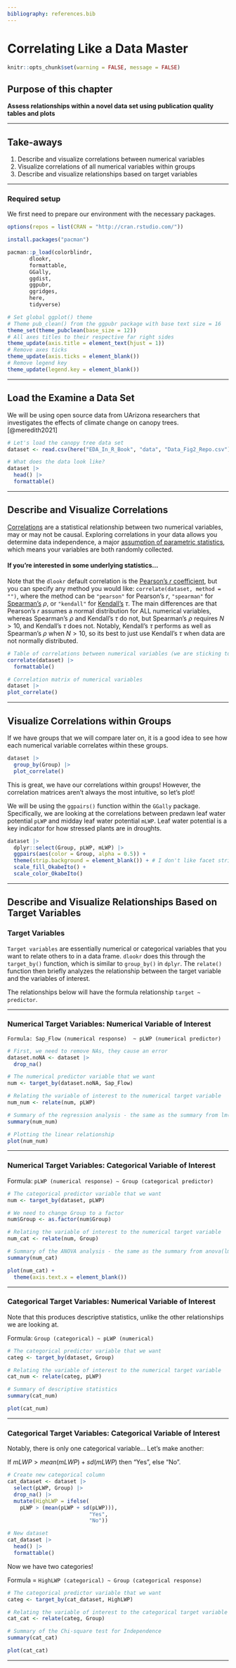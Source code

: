 ```yaml
---
bibliography: references.bib
---
```


# Correlating Like a Data Master {.unnumbered}

```r
knitr::opts_chunk$set(warning = FALSE, message = FALSE) 
```

## Purpose of this chapter

**Assess relationships within a novel data set using publication quality tables and plots**

------------------------------------------------------------------------

## Take-aways

1.  Describe and visualize correlations between numerical variables
2.  Visualize correlations of all numerical variables within groups
3.  Describe and visualize relationships based on target variables

------------------------------------------------------------------------

### Required setup

We first need to prepare our environment with the necessary packages.

```r
options(repos = list(CRAN = "http://cran.rstudio.com/"))

install.packages("pacman")

pacman::p_load(colorblindr,
       dlookr,
       formattable,
       GGally,
       ggdist,
       ggpubr,
       ggridges,
       here,
       tidyverse)

# Set global ggplot() theme
# Theme pub_clean() from the ggpubr package with base text size = 16
theme_set(theme_pubclean(base_size = 12)) 
# All axes titles to their respective far right sides
theme_update(axis.title = element_text(hjust = 1))
# Remove axes ticks
theme_update(axis.ticks = element_blank()) 
# Remove legend key
theme_update(legend.key = element_blank())
```

------------------------------------------------------------------------

## Load the Examine a Data Set

We will be using open source data from UArizona researchers that investigates the effects of climate change on canopy trees. [@meredith2021]

```r
# Let's load the canopy tree data set
dataset <- read.csv(here("EDA_In_R_Book", "data", "Data_Fig2_Repo.csv"))

# What does the data look like?
dataset |>
  head() |>
  formattable()
```

------------------------------------------------------------------------

## Describe and Visualize Correlations

[Correlations](https://en.wikipedia.org/wiki/Correlation) are a statistical relationship between two numerical variables, may or may not be causal. Exploring correlations in your data allows you determine data independence, a major [assumption of parametric statistics](https://www.statology.org/parametric-tests-assumptions/), which means your variables are both randomly collected.

#### If you're interested in some underlying statistics...

Note that the `dlookr` default correlation is the [Pearson's $r$ coefficient](https://en.wikipedia.org/wiki/Pearson_correlation_coefficienthttps://en.wikipedia.org/wiki/Pearson_correlation_coefficient), but you can specify any method you would like: `correlate(dataset, method = "")`, where the method can be `"pearson"` for Pearson's $r$, `"spearman"` for [Spearman's](https://en.wikipedia.org/wiki/Spearman%27s_rank_correlation_coefficient) $\rho$, or `"kendall"` for [Kendall's](https://en.wikipedia.org/wiki/Kendall_rank_correlation_coefficient) $\tau$. The main differences are that Pearson's $r$ assumes a normal distribution for ALL numerical variables, whereas Spearman's $\rho$ and Kendall's $\tau$ do not, but Spearman's $\rho$ requires $N > 10$, and Kendall's $\tau$ does not. Notably, Kendall's $\tau$ performs as well as Spearman's $\rho$ when $N > 10$, so its best to just use Kendall's $\tau$ when data are not normally distributed.

```r
# Table of correlations between numerical variables (we are sticking to the default Pearson's r coefficient)
correlate(dataset) |>
  formattable()
```

```r
# Correlation matrix of numerical variables
dataset |>
plot_correlate()
```

------------------------------------------------------------------------

## Visualize Correlations within Groups

If we have groups that we will compare later on, it is a good idea to see how each numerical variable correlates within these groups.

```r
dataset |>
  group_by(Group) |>
  plot_correlate()
```

This is great, we have our correlations within groups! However, the correlation matrices aren't always the most intuitive, so let's plot!

We will be using the `ggpairs()` function within the `GGally` package. Specifically, we are looking at the correlations between predawn leaf water potential `pLWP` and midday leaf water potential `mLWP`. Leaf water potential is a key indicator for how stressed plants are in droughts.

```r
dataset |> 
  dplyr::select(Group, pLWP, mLWP) |>
  ggpairs(aes(color = Group, alpha = 0.5)) +
  theme(strip.background = element_blank()) + # I don't like facet strip backgrounds...
  scale_fill_OkabeIto() +
  scale_color_OkabeIto()
```

------------------------------------------------------------------------

## Describe and Visualize Relationships Based on Target Variables

### Target Variables

`Target variables` are essentially numerical or categorical variables that you want to relate others to in a data frame. `dlookr` does this through the `target_by()` function, which is similar to `group_by()` in `dplyr`. The `relate()` function then briefly analyzes the relationship between the target variable and the variables of interest.

The relationships below will have the formula relationship `target ~ predictor`.

------------------------------------------------------------------------

### Numerical Target Variables: Numerical Variable of Interest

`Formula: Sap_Flow (numerical response)  ~ pLWP (numerical predictor)`

```r
# First, we need to remove NAs, they cause an error
dataset.noNA <- dataset |> 
  drop_na()

# The numerical predictor variable that we want
num <- target_by(dataset.noNA, Sap_Flow)

# Relating the variable of interest to the numerical target variable
num_num <- relate(num, pLWP)

# Summary of the regression analysis - the same as the summary from lm(Formula)
summary(num_num)
```

```r
# Plotting the linear relationship
plot(num_num)
```

------------------------------------------------------------------------

### Numerical Target Variables: Categorical Variable of Interest

Formula: `pLWP (numerical response) ~ Group (categorical predictor)`

```r
# The categorical predictor variable that we want
num <- target_by(dataset, pLWP) 

# We need to change Group to a factor
num$Group <- as.factor(num$Group)

# Relating the variable of interest to the numerical target variable
num_cat <- relate(num, Group)

# Summary of the ANOVA analysis - the same as the summary from anova(lm(Formula))
summary(num_cat)
```

```r
plot(num_cat) + 
  theme(axis.text.x = element_blank())
```

------------------------------------------------------------------------

### Categorical Target Variables: Numerical Variable of Interest

Note that this produces descriptive statistics, unlike the other relationships we are looking at.

Formula: ` Group (categorical) ~ pLWP (numerical)`

```r
# The categorical predictor variable that we want
categ <- target_by(dataset, Group)

# Relating the variable of interest to the numerical target variable
cat_num <- relate(categ, pLWP)

# Summary of descriptive statistics
summary(cat_num)
```

```r
plot(cat_num) 
```

------------------------------------------------------------------------

### Categorical Target Variables: Categorical Variable of Interest

Notably, there is only one categorical variable... Let's make another:

If $mLWP > mean(mLWP) + sd(mLWP)$ then "Yes", else "No".

```r
# Create new categorical column
cat_dataset <- dataset |>
  select(pLWP, Group) |>
  drop_na() |>
  mutate(HighLWP = ifelse(
    pLWP > (mean(pLWP + sd(pLWP))), 
                          "Yes", 
                          "No"))

# New dataset 
cat_dataset |>
  head() |>
  formattable()
```

Now we have two categories!

Formula = `HighLWP (categorical) ~ Group (categorical response)`

```r
# The categorical predictor variable that we want
categ <- target_by(cat_dataset, HighLWP)

# Relating the variable of interest to the categorical target variable
cat_cat <- relate(categ, Group)

# Summary of the Chi-square test for Independence
summary(cat_cat)
```

```r
plot(cat_cat)
```

------------------------------------------------------------------------

